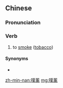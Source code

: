 ==Chinese==
{{zh-forms}}

===Pronunciation===
{{zh-pron
|mn=pok-hun
|cat=v
}}

===Verb===
{{zh-verb}}

# to [[smoke]] ([[tobacco]])

====Synonyms====
* {{zh-l|食薰}}

[[zh-min-nan:噗薰]]
[[mg:噗薰]]